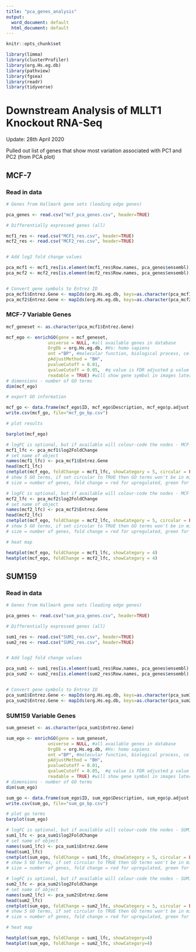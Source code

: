 ```yaml
---
title: "pca_genes_analysis"
output:
  word_document: default
  html_document: default
---
```


```r
knitr::opts_chunk$set

library(limma)
library(clusterProfiler)
library(org.Hs.eg.db)
library(pathview)
library(fgsea)
library(readr)
library(tidyverse)
```

# Downstream Analysis of MLLT1 Knockout RNA-Seq

Update: 28th April 2020

Pulled out list of genes that show most variation associated with PC1 and PC2 (from PCA plot)

## MCF-7

### Read in data
```r
# Genes from Hallmark gene sets (leading edge genes)

pca_genes <- read.csv("mcf_pca_genes.csv", header=TRUE)

# Differentially expressed genes (all)

mcf1_res <- read.csv("MCF1_res.csv", header=TRUE)
mcf2_res <- read.csv("MCF2_res.csv", header=TRUE)


# Add log2 fold change values

pca_mcf1 <- mcf1_res[is.element(mcf1_res$Row.names, pca_genes$ensembl),]
pca_mcf2 <- mcf2_res[is.element(mcf2_res$Row.names, pca_genes$ensembl),]


# Convert gene symbols to Entrez ID
pca_mcf1$Entrez.Gene <- mapIds(org.Hs.eg.db, keys=as.character(pca_mcf1$SYMBOL), keytype="SYMBOL", column="ENTREZID")
pca_mcf2$Entrez.Gene <- mapIds(org.Hs.eg.db, keys=as.character(pca_mcf2$SYMBOL), keytype="SYMBOL", column="ENTREZID")


```



### MCF-7 Variable Genes
```r

mcf_geneset <- as.character(pca_mcf1$Entrez.Gene)

mcf_ego <- enrichGO(gene = mcf_geneset, 
                universe = NULL, #all available genes in database
                OrgDb = org.Hs.eg.db, #Hs: homo sapiens
                ont ="BP", #molecular function, biological process, cellular component
                pAdjustMethod = "BH",
                pvalueCutoff = 0.01,
                qvalueCutoff = 0.05,  #q value is FDR adjusted p value
                readable = TRUE) #will show gene symbol in images later rather than Entrez Gene ID
# dimensions - number of GO terms
dim(mcf_ego)

# export GO information

mcf_go <- data.frame(mcf_ego$ID, mcf_ego$Description, mcf_ego$p.adjust, mcf_ego$geneID)
write.csv(mcf_go, file="mcf_go_bp.csv")

# plot results

barplot(mcf_ego)

```

```r

# logFC is optional, but if available will colour-code the nodes - MCF-7 Clone 1 log2 fold changes
mcf1_lfc <- pca_mcf1$log2FoldChange
# set name of object
names(mcf1_lfc) <- pca_mcf1$Entrez.Gene
head(mcf1_lfc)
cnetplot(mcf_ego, foldChange = mcf1_lfc, showCategory = 5, circular = FALSE)
# show 5 GO terms, if set circular to TRUE then GO terms won't be in middle, will be on edge of circle
# size = number of genes, fold change = red for upregulated, green for downregulated

# logFC is optional, but if available will colour-code the nodes - MCF-7 Clone 2 log2 fold changes
mcf2_lfc <- pca_mcf2$log2FoldChange
# set name of object
names(mcf2_lfc) <- pca_mcf2$Entrez.Gene
head(mcf2_lfc)
cnetplot(mcf_ego, foldChange = mcf2_lfc, showCategory = 5, circular = FALSE)
# show 5 GO terms, if set circular to TRUE then GO terms won't be in middle, will be on edge of circle
# size = number of genes, fold change = red for upregulated, green for downregulated

```

```r

# heat map 

heatplot(mcf_ego, foldChange = mcf1_lfc, showCategory = 4)
heatplot(mcf_ego, foldChange = mcf2_lfc, showCategory = 4)

```

## SUM159

### Read in data
```r
# Genes from Hallmark gene sets (leading edge genes)

pca_genes <- read.csv("sum_pca_genes.csv", header=TRUE)

# Differentially expressed genes (all)

sum1_res <- read.csv("SUM1_res.csv", header=TRUE)
sum2_res <- read.csv("SUM2_res.csv", header=TRUE)


# Add log2 fold change values

pca_sum1 <- sum1_res[is.element(sum1_res$Row.names, pca_genes$ensembl),]
pca_sum2 <- sum2_res[is.element(sum2_res$Row.names, pca_genes$ensembl),]


# Convert gene symbols to Entrez ID
pca_sum1$Entrez.Gene <- mapIds(org.Hs.eg.db, keys=as.character(pca_sum1$SYMBOL), keytype="SYMBOL", column="ENTREZID")
pca_sum2$Entrez.Gene <- mapIds(org.Hs.eg.db, keys=as.character(pca_sum2$SYMBOL), keytype="SYMBOL", column="ENTREZID")


```



### SUM159 Variable Genes
```r

sum_geneset <- as.character(pca_sum1$Entrez.Gene)

sum_ego <- enrichGO(gene = sum_geneset, 
                universe = NULL, #all available genes in database
                OrgDb = org.Hs.eg.db, #Hs: homo sapiens
                ont ="BP", #molecular function, biological process, cellular component
                pAdjustMethod = "BH",
                pvalueCutoff = 0.01,
                qvalueCutoff = 0.05,  #q value is FDR adjusted p value
                readable = TRUE) #will show gene symbol in images later rather than Entrez Gene ID
# dimensions - number of GO terms
dim(sum_ego)

sum_go <- data.frame(sum_ego$ID, sum_ego$Description, sum_ego$p.adjust, sum_ego$geneID)
write.csv(sum_go, file="sum_go_bp.csv")

# plot go terms
barplot(sum_ego)

```

```r

# logFC is optional, but if available will colour-code the nodes - SUM159 Clone 1 log2 fold changes
sum1_lfc <- pca_sum1$log2FoldChange
# set name of object
names(sum1_lfc) <- pca_sum1$Entrez.Gene
head(sum1_lfc)
cnetplot(sum_ego, foldChange = sum1_lfc, showCategory = 5, circular = FALSE)
# show 5 GO terms, if set circular to TRUE then GO terms won't be in middle, will be on edge of circle
# size = number of genes, fold change = red for upregulated, green for downregulated

# logFC is optional, but if available will colour-code the nodes - SUM159 Clone 2 log2 fold changes
sum2_lfc <- pca_sum2$log2FoldChange
# set name of object
names(sum2_lfc) <- pca_sum2$Entrez.Gene
head(sum2_lfc)
cnetplot(sum_ego, foldChange = sum2_lfc, showCategory = 5, circular = FALSE)
# show 5 GO terms, if set circular to TRUE then GO terms won't be in middle, will be on edge of circle
# size = number of genes, fold change = red for upregulated, green for downregulated

```

```r

# heat map 

heatplot(sum_ego, foldChange = sum1_lfc, showCategory=4)
heatplot(sum_ego, foldChange = sum2_lfc, showCategory=4)

```
